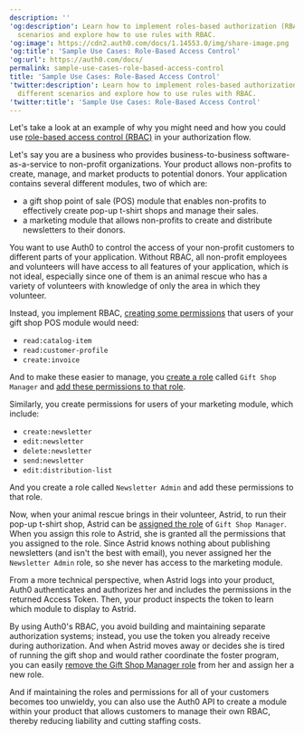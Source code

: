 ---
description: ''
'og:description': Learn how to implement roles-based authorization (RBAC) in different
  scenarios and explore how to use rules with RBAC.
'og:image': https://cdn2.auth0.com/docs/1.14553.0/img/share-image.png
'og:title': 'Sample Use Cases: Role-Based Access Control'
'og:url': https://auth0.com/docs/
permalink: sample-use-cases-role-based-access-control
title: 'Sample Use Cases: Role-Based Access Control'
'twitter:description': Learn how to implement roles-based authorization (RBAC) in
  different scenarios and explore how to use rules with RBAC.
'twitter:title': 'Sample Use Cases: Role-Based Access Control'
---
Let's take a look at an example of why you might need and how you could use [role-based access control (RBAC)](/docs/manage-users/access-control/rbac) in your <Tooltip tip="Authorization Flow: Authorization grant (or workflow) specified in the OAuth 2.0 framework." cta="View Glossary" href="/docs/glossary?term=authorization+flow">authorization flow</Tooltip>.

Let's say you are a business who provides business-to-business software-as-a-service to non-profit organizations. Your product allows non-profits to create, manage, and market products to potential donors. Your application contains several different modules, two of which are:

* a gift shop point of sale (POS) module that enables non-profits to effectively create pop-up t-shirt shops and manage their sales.
* a marketing module that allows non-profits to create and distribute newsletters to their donors.

You want to use Auth0 to control the access of your non-profit customers to different parts of your application. Without RBAC, all non-profit employees and volunteers will have access to all features of your application, which is not ideal, especially since one of them is an animal rescue who has a variety of volunteers with knowledge of only the area in which they volunteer.

Instead, you implement RBAC, [creating some permissions](/docs/get-started/apis/add-api-permissions) that users of your gift shop POS module would need:

* `read:catalog-item`
* `read:customer-profile`
* `create:invoice`

And to make these easier to manage, you [create a role](/docs/manage-users/access-control/configure-core-rbac/roles/create-roles) called `Gift Shop Manager` and [add these permissions to that role](/docs/manage-users/access-control/configure-core-rbac/roles/add-permissions-to-roles).

Similarly, you create permissions for users of your marketing module, which include:

* `create:newsletter`
* `edit:newsletter`
* `delete:newsletter`
* `send:newsletter`
* `edit:distribution-list`

And you create a role called `Newsletter Admin` and add these permissions to that role.

Now, when your animal rescue brings in their volunteer, Astrid, to run their pop-up t-shirt shop, Astrid can be [assigned the role](/docs/manage-users/access-control/configure-core-rbac/rbac-users/assign-roles-to-users) of `Gift Shop Manager`. When you assign this role to Astrid, she is granted all the permissions that you assigned to the role. Since Astrid knows nothing about publishing newsletters (and isn't the best with email), you never assigned her the `Newsletter Admin` role, so she never has access to the marketing module.

From a more technical perspective, when Astrid logs into your product, Auth0 authenticates and authorizes her and includes the permissions in the returned <Tooltip tip="Access Token: Authorization credential, in the form of an opaque string or JWT, used to access an API." cta="View Glossary" href="/docs/glossary?term=Access+Token">Access Token</Tooltip>. Then, your product inspects the token to learn which module to display to Astrid.

By using Auth0's RBAC, you avoid building and maintaining separate authorization systems; instead, you use the token you already receive during authorization. And when Astrid moves away or decides she is tired of running the gift shop and would rather coordinate the foster program, you can easily [remove the Gift Shop Manager role](/docs/manage-users/access-control/configure-core-rbac/rbac-users/remove-roles-from-users) from her and assign her a new role.

And if maintaining the roles and permissions for all of your customers becomes too unwieldy, you can also use the Auth0 API to create a module within your product that allows customers to manage their own RBAC, thereby reducing liability and cutting staffing costs.